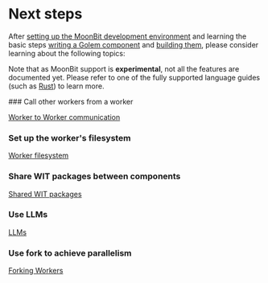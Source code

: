 
# Next steps

After [setting up the MoonBit development environment](/experimental-languages/moonbit-language-guide/setup) and learning the basic steps [writing a Golem component](/experimental-languages/moonbit-language-guide/defining-components) and [building them](/experimental-languages/moonbit-language-guide/building-components), please consider learning about the following topics:

Note that as MoonBit support is **experimental**, not all the features are documented yet. Please refer to one of the fully supported language guides (such as [Rust](/rust-language-guide/next-steps)) to learn more.

<Steps>
### Call other workers from a worker

[Worker to Worker communication](/common-language-guide/rpc)

### Set up the worker's filesystem

[Worker filesystem](/common-language-guide/worker-filesystem)

### Share WIT packages between components

[Shared WIT packages](/common-language-guide/shared-wit-packages)

### Use LLMs

[LLMs](/common-language-guide/llm)

### Use fork to achieve parallelism

[Forking Workers](/common-language-guide/forking)

</Steps>
